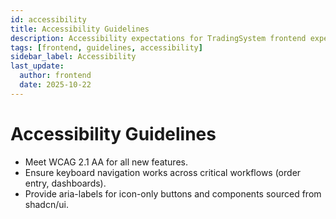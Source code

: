 ```yaml
---
id: accessibility
title: Accessibility Guidelines
description: Accessibility expectations for TradingSystem frontend experiences.
tags: [frontend, guidelines, accessibility]
sidebar_label: Accessibility
last_update:
  author: frontend
  date: 2025-10-22
---
```


# Accessibility Guidelines

- Meet WCAG 2.1 AA for all new features.
- Ensure keyboard navigation works across critical workflows (order entry, dashboards).
- Provide aria-labels for icon-only buttons and components sourced from shadcn/ui.
